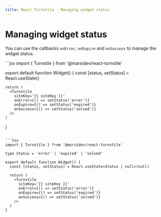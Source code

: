 ```yaml
---
title: React Turnstile - Managing widget status
---
```


# Managing widget status

You can use the callbacks `onError`, `onExpire` and `onSuccess` to manage the widget status.

<CodeGroup>
  ```jsx
  import { Turnstile } from '@marsidev/react-turnstile'

  export default function Widget() {
    const [status, setStatus] = React.useState()

    return (
      <Turnstile
        siteKey='{{ siteKey }}'
        onError={() => setStatus('error')}
        onExpire={() => setStatus('expired')}
        onSuccess={() => setStatus('solved')}
      />
    )
  }
  ```

  ```tsx
  import { Turnstile } from '@marsidev/react-turnstile'

  type Status = 'error' | 'expired' | 'solved'

  export default function Widget() {
    const [status, setStatus] = React.useState<Status | null>(null)

    return (
      <Turnstile
        siteKey='{{ siteKey }}'
        onError={() => setStatus('error')}
        onExpire={() => setStatus('expired')}
        onSuccess={() => setStatus('solved')}
      />
    )
  }
  ```
</CodeGroup>
